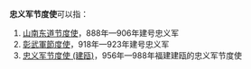 '''忠义军节度使'''可以指：

#[[山南东道节度使|山南东道节度使]]，888年—906年建号忠义军
#[[彰武軍節度使|彰武軍節度使]]，918年—923年建号忠义军
#[[鎮武軍節度使|忠义军节度使 (建瓯)]]，956年—988年福建建瓯的忠义军节度使

{{disambig|cat=六字中國相關消歧義}}